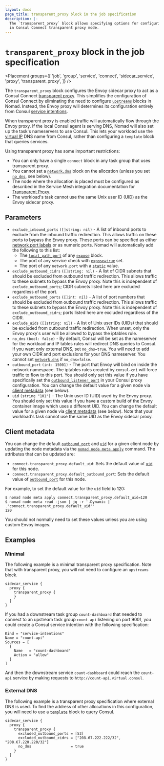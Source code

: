 ```yaml
---
layout: docs
page_title: transparent_proxy block in the job specification
description: |-
  The `transparent_proxy` block allows specifying options for configuring Envoy
  in Consul Connect transparent proxy mode.
---
```


# `transparent_proxy` block in the job specification

<Placement
  groups={[
    'job',
    'group',
    'service',
    'connect',
    'sidecar_service',
    'proxy',
    'transparent_proxy',
  ]}
/>

The `transparent_proxy` block configures the Envoy sidecar proxy to act as a
Consul Connect [transparent proxy][tproxy]. This simplifies the configuration of
Consul Connect by eliminating the need to configure [`upstreams`][] blocks in
Nomad. Instead, the Envoy proxy will determines its configuration entirely from
Consul [service intentions][].

When transparent proxy is enabled traffic will automatically flow through the
Envoy proxy. If the local Consul agent is serving DNS, Nomad will also set up
the task's nameservers to use Consul. This lets your workload use the [virtual
IP][] DNS name from Consul, rather than configuring a `template` block that
queries services.

Using transparent proxy has some important restrictions:

* You can only have a single `connect` block in any task group that uses
  transparent proxy.
* You cannot set a [`network.dns`][] block on the allocation (unless you set
  [`no_dns`](#no_dns), see below).
* The node where the allocation is placed must be configured as described in
  the Service Mesh integration documentation for [Transparent Proxy][].
* The workload's task cannot use the same Unix user ID (UID) as the Envoy
  sidecar proxy.

## Parameters

* `exclude_inbound_ports` `([]string: nil)` - A list of inbound ports to exclude
  from the inbound traffic redirection. This allows traffic on these ports to
  bypass the Envoy proxy. These ports can be specified as either [network port
  labels][port_labels] or as numeric ports. Nomad will automatically add the
  following to this list:
  * The [`local_path_port`][] of any [`expose`][] block.
  * The port of any service check with [`expose=true`][check_expose] set.
  * The port of any `network.port` with a [`static`][] value.
* `exclude_outbound_cidrs` `([]string: nil)` - A list of CIDR subnets that
  should be excluded from outbound traffic redirection. This allows traffic to
  these subnets to bypass the Envoy proxy. Note this is independent of
  `exclude_outbound_ports`; CIDR subnets listed here are excluded regardless of
  the port.
* `exclude_outbound_ports` `([]int: nil)` - A list of port numbers that should
  be excluded from outbound traffic redirection. This allows traffic to these
  subnets to bypass the Envoy proxy. Note this is independent of
  `exclude_outbound_cidrs`; ports listed here are excluded regardless of the
  CIDR.
* `exclude_uids` `([]string: nil)` - A list of Unix user IDs (UIDs) that should
  be excluded from outbound traffic redirection. When unset, only the Envoy
  proxy's user will be allowed to bypass the iptables rule.
* `no_dns` `(bool: false)` - By default, Consul will be set as the nameserver
  for the workload and IP tables rules will redirect DNS queries to Consul. If
  you want only external DNS, set `no_dns=true`. You will need to add your own
  CIDR and port exclusions for your DNS nameserver. You cannot set
  [`network.dns`][] if `no_dns=false`.
* `outbound_port` `(int: 15001)` - The port that Envoy will bind on inside the
  network namespace. The iptables rules created by `consul-cni` will force
  traffic to flow to this port. You should only set this value if you have
  specifically set the [`outbound_listener_port`][] in your Consul proxy
  configuration. You can change the default value for a given node via [client
  metadata](#client-metadata) (see below).
* `uid` `(string "101")` - The Unix user ID (UID) used by the Envoy proxy. You
  should only set this value if you have a custom build of the Envoy container
  image which uses a different UID. You can change the default value for a given
  node via [client metadata](#client-metadata) (see below). Note that your
  workload's task cannot use the same UID as the Envoy sidecar proxy.

## Client metadata

You can change the default [`outbound_port`](#outbound_port) and [`uid`](#uid)
for a given client node by updating the node metadata via the [`nomad node meta
apply`][] command. The attributes that can be updated are:

* `connect.transparent_proxy.default_uid`: Sets the default value of
  [`uid`](#uid) for this node.
* `connect.transparent_proxy.default_outbound_port`: Sets the default value of
  [`outbound_port`](#outbound_port) for this node.

For example, to set the default value for the `uid` field to 120:

```shell-session
$ nomad node meta apply connect.transparent_proxy.default_uid=120
$ nomad node meta read -json | jq -r '.Dynamic | ."connect.transparent_proxy.default_uid"'
120
```

You should not normally need to set these values unless you are using custom
Envoy images.

## Examples

### Minimal

The following example is a minimal transparent proxy specification. Note that
with transparent proxy, you will not need to configure an `upstreams` block.

```hcl
sidecar_service {
  proxy {
    transparent_proxy {
    }
  }
}
```

If you had a downstream task group `count-dashboard` that needed to connect to
an upstream task group `count-api` listening on port 9001, you could create a
Consul service intention with the following specification:

```hcl
Kind = "service-intentions"
Name = "count-api"
Sources = [
  {
    Name   = "count-dashboard"
    Action = "allow"
  }
]
```

And then the downstream service `count-dashboard` could reach the `count-api`
service by making requests to `http://count-api.virtual.consul`.

### External DNS

The following example is a transparent proxy specification where external DNS is
used. To find the address of other allocations in this configuration, you will
need to use a [`template`][] block to query Consul.

```hcl
sidecar_service {
  proxy {
    transparent_proxy {
      excluded_outbound_ports = [53]
      excluded_outbound_cidrs = ["208.67.222.222/32", "208.67.220.220/32"]
      no_dns                  = true
    }
  }
}
```

[tproxy]: /consul/docs/k8s/connect/transparent-proxy
[`upstreams`]: /nomad/docs/job-specification/upstreams
[service intentions]: /consul/docs/connect/config-entries/service-intentions
[virtual IP]: /consul/docs/services/discovery/dns-static-lookups#service-virtual-ip-lookups
[`consul-cni`]: https://releases.hashicorp.com/consul-cni
[cni_plugins]: /nomad/docs/networking/cni#cni-reference-plugins
[consul_dns_port]: /consul/docs/agent/config/config-files#dns_port
[`recursors`]: /consul/docs/agent/config/config-files#recursors
[port_labels]: /nomad/docs/job-specification/network#port-parameters
[`local_path_port`]: /nomad/docs/job-specification/expose#local_path_port
[`expose`]: /nomad/docs/job-specification/expose
[check_expose]: /nomad/docs/job-specification/check#expose
[`static`]: /nomad/docs/job-specification/network#static
[`outbound_listener_port`]: /consul/docs/connect/proxies/proxy-config-reference#outbound_listener_port
[`template`]: /nomad/docs/job-specification/template#consul-integration
[`nomad node meta apply`]: /nomad/docs/commands/node/meta/apply
[`network.dns`]: /nomad/docs/job-specification/network#dns-parameters
[Transparent Proxy]: /nomad/docs/integrations/consul/service-mesh#transparent-proxy

